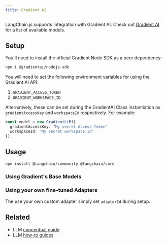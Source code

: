 ```yaml
---
title: Gradient AI
---
```


LangChain.js supports integration with Gradient AI. Check out [Gradient AI](https://docs.gradient.ai/docs) for a list of available models.

## Setup

You'll need to install the official Gradient Node SDK as a peer dependency:

```bash npm
npm i @gradientai/nodejs-sdk
```
You will need to set the following environment variables for using the Gradient AI API.

1. `GRADIENT_ACCESS_TOKEN`
2. `GRADIENT_WORKSPACE_ID`

Alternatively, these can be set during the GradientAI Class instantiation as `gradientAccessKey` and `workspaceId` respectively.
For example:

```typescript
const model = new GradientLLM({
  gradientAccessKey: "My secret Access Token"
  workspaceId: "My secret workspace id"
});
```
## Usage


<IntegrationInstallTooltip/>

```bash npm
npm install @langchain/community @langchain/core
```



### Using Gradient's Base Models

<GradientAiBase />

### Using your own fine-tuned Adapters

The use your own custom adapter simply set `adapterId` during setup.

<GradientAiAdapter />

## Related

- LLM [conceptual guide](/oss/concepts/text_llms)
- LLM [how-to guides](/oss/how-to/#llms)
